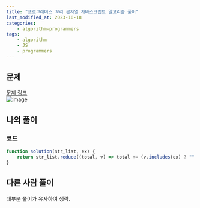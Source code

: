 ```yaml
---
title: "프로그래머스 꼬리 문자열 자바스크립트 알고리즘 풀이"
last_modified_at: 2023-10-18
categories:
    - algorithm-programmers
tags:
    - algorithm
    - JS
    - programmers
---
```


## 문제
[문제 링크](https://school.programmers.co.kr/learn/courses/30/lessons/181841)  
![image](https://github.com/makepin2r/TIL/assets/39889583/db00fb49-1a1c-44de-92ee-912705a938f3)

## 나의 풀이
### 코드
```javascript
function solution(str_list, ex) {
    return str_list.reduce((total, v) => total += (v.includes(ex) ? "" : v), "");
}
```

## 다른 사람 풀이
대부분 풀이가 유사하여 생략.